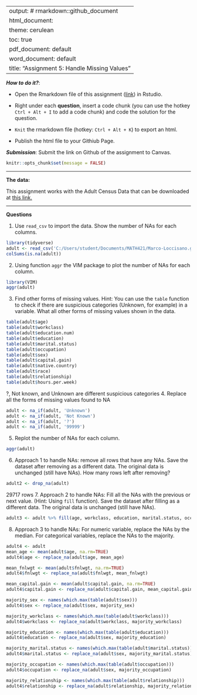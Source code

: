 
---
output: # rmarkdown::github_document
  html_document:
    theme: cerulean
    toc: true
  pdf_document: default
  word_document: default
title: "Assignment 5: Handle Missing Values"
---

***How to do it?***: 

- Open the Rmarkdown file of this assignment ([link](assignment5.Rmd)) in Rstudio. 

- Right under each **question**, insert  a code chunk (you can use the hotkey `Ctrl + Alt + I` to add a code chunk) and code the solution for the question. 

- `Knit` the rmarkdown file (hotkey: `Ctrl + Alt + K`) to export an html.  

-  Publish the html file to your Githiub Page. 

***Submission***: Submit the link on Github of the assignment to Canvas. 

```r
knitr::opts_chunk$set(message = FALSE)
```

-------

**The data:** 

This assignment works with the Adult Census Data that can be downloaded at [this link.](https://bryantstats.github.io/math421/data/adult_census_missing.csv)

-------

**Questions**

1. Use `read_csv` to import the data.  Show the number of NAs for each columns.   
```r
library(tidyverse)
adult <- read_csv('C:/Users/student/Documents/MATH421/Marco-Loccisano.github.io/adult_census_missing.csv')
colSums(is.na(adult))
```

2. Using function `aggr` the VIM package to plot the number of NAs for each column. 
```r
library(VIM)
aggr(adult)
```

3. Find other forms of missing values. Hint: You can use the `table` function to check if there are suspicious categories (Unknown, for example) in a variable. What all other forms of missing values shown in the data. 
```r
table(adult$age)
table(adult$workclass)
table(adult$education.num)
table(adult$education)
table(adult$marital.status)
table(adult$occupation)
table(adult$sex)
table(adult$capital.gain)
table(adult$native.country)
table(adult$race)
table(adult$relationship)
table(adult$hours.per.week)

```
?, Not known, and Unknown are different suspicious categories
4. Replace all the forms of missing values found to NA
```r
adult <- na_if(adult, 'Unknown')
adult <- na_if(adult, 'Not Known')
adult <- na_if(adult, '?')
adult <- na_if(adult, '99999')
```

5. Replot the number of NAs for each column. 
```r
aggr(adult)
```

6. Approach 1 to handle NAs: remove all rows that have any NAs. Save the dataset after removing as a different data. The original data is unchanged (still have NAs).  How many rows left after removing?
```r
adult2 <- drop_na(adult)
```
29717 rows
7. Approach 2 to handle NAs:  Fill all the NAs with the previous or next value. (Hint: Using `fill` function).  Save the dataset after filling as a different data. The original data is unchanged (still have NAs). 
```r
adult3 <- adult %>% fill(age, workclass, education, marital.status, occupation, sex, capital.gain, native.country, relationship, .direction = 'updown')
```

8. Approach 3 to handle NAs: For numeric variable, replace the NAs by the median.  For categorical variables, replace the NAs to the majority. 
```r
adult4 <- adult
mean_age <- mean(adult$age, na.rm=TRUE)
adult4$age <- replace_na(adult$age, mean_age)

mean_fnlwgt <- mean(adult$fnlwgt, na.rm=TRUE)
adult4$fnlwgt <- replace_na(adult$fnlwgt, mean_fnlwgt)

mean_capital.gain <- mean(adult$capital.gain, na.rm=TRUE)
adult4$capital.gain <- replace_na(adult$capital.gain, mean_capital.gain)

majority_sex <- names(which.max(table(adult$sex)))
adult4$sex <- replace_na(adult$sex, majority_sex)

majority_workclass <- names(which.max(table(adult$workclass)))
adult4$workclass <- replace_na(adult$workclass, majority_workclass)

majority_education <- names(which.max(table(adult$education)))
adult4$education <- replace_na(adult$sex, majority_education)

majority_marital.status <- names(which.max(table(adult$marital.status)))
adult4$marital.status <- replace_na(adult$sex, majority_marital.status)

majority_occupation <- names(which.max(table(adult$occupation)))
adult4$occupation <- replace_na(adult$sex, majority_occupation)

majority_relationship <- names(which.max(table(adult$relationship)))
adult4$relationship <- replace_na(adult$relationship, majority_relationship)
```





